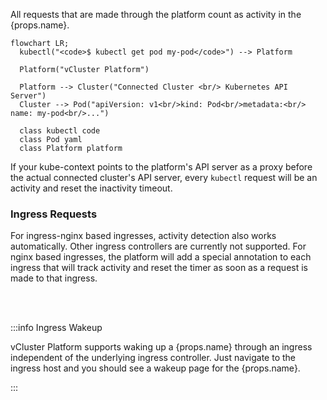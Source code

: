 All requests that are made through the platform count as activity in the {props.name}.


```mermaid
flowchart LR;
  kubectl("<code>$ kubectl get pod my-pod</code>") --> Platform

  Platform("vCluster Platform")

  Platform --> Cluster("Connected Cluster <br/> Kubernetes API Server")
  Cluster --> Pod("apiVersion: v1<br/>kind: Pod<br/>metadata:<br/>  name: my-pod<br/>...")

  class kubectl code
  class Pod yaml
  class Platform platform
```

If your kube-context points to the platform's API server as a proxy before the actual connected cluster's API server, every `kubectl` request will be an activity and reset the inactivity timeout.

### Ingress Requests

For ingress-nginx based ingresses, activity detection also works automatically. Other ingress controllers are currently not supported. For nginx based ingresses, the platform will add a special annotation to each ingress that will track activity and reset the timer as soon as a request is made to that ingress.

<br></br>

:::info Ingress Wakeup

vCluster Platform supports waking up a {props.name} through an ingress independent of the underlying ingress controller. Just navigate to the ingress host and you should see a wakeup page for the {props.name}.

:::